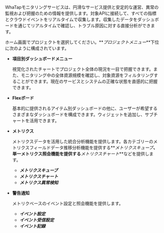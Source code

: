 WhaTapモニタリングサービスは、円滑なサービス提供と安定的な運営、異常の監視および把握のための情報を提供します。対象APIに接続して、すべての指標とクラウドイベントをリアルタイムで収集します。収集したデータをダッシュボードを通じてリアルタイムで確認し、トラブル原因に対する直接分析ができます。

ホーム画面でプロジェクトを選択してください。**_プロジェクトメニュー_**下位に次のように構成されています。 

<!-- 
기본으로 제공되는 아이템별 대시보드 외에 사용자 정의형 통합 대시보드인 [Flex 보드](flexboard)를 활용해 보세요.
-->

-   **項目別ダッシュボードメニュー**

    視覚化されたチャートでプロジェクト全体の現況を一目で把握できます。また、モニタリング中の全体資源規模を確認し、対象資源をフィルタリングすることができます。現在のサービスとシステムの正確な状態を直感的に把握できます。

-   **Flexボード**

    基本的に提供されるアイテム別ダッシュボードの他に、ユーザーが希望するさまざまなダッシュボードを構成できます。ウィジェットを追加し、サブチャートを活用できます。

-   **メトリクス**

    メトリクスデータを活用した統合分析機能を提供します。各カテゴリーのメトリクスフィールドデータ推移分析機能を提供する**_メトリクスキューブ_**、単一メトリクス照会機能を提供する**_メトリクスチャート_**などを提供します。

    -   **_メトリクスキューブ_**
    -   **_メトリクスチャート_**
    -   **_メトリクス異常検知_**

-   **警告通知**

    メトリクベースのイベント設定と照会機能を提供します。 

    -   **_イベント設定_**
    -   **_イベント受信設定_**
    -   **_イベント記録_**    
